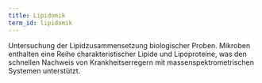 ```yaml
---
title: Lipidomik
term_id: lipidomik
---
```


Untersuchung der Lipidzusammensetzung biologischer Proben. Mikroben enthalten eine Reihe charakteristischer Lipide und Lipoproteine, was den schnellen Nachweis von Krankheitserregern mit massenspektrometrischen Systemen unterstützt.

